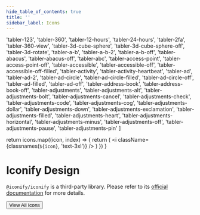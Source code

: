 ```yaml
---
hide_table_of_contents: true
title: ''
sidebar_label: Icons
---
```




<div className='template-bg-color' />

  'tabler-123',
  'tabler-360',
  'tabler-12-hours',
  'tabler-24-hours',
  'tabler-2fa',
  'tabler-360-view',
  'tabler-3d-cube-sphere',
  'tabler-3d-cube-sphere-off',
  'tabler-3d-rotate',
  'tabler-a-b',
  'tabler-a-b-2',
  'tabler-a-b-off',
  'tabler-abacus',
  'tabler-abacus-off',
  'tabler-abc',
  'tabler-access-point',
  'tabler-access-point-off',
  'tabler-accessible',
  'tabler-accessible-off',
  'tabler-accessible-off-filled',
  'tabler-activity',
  'tabler-activity-heartbeat',
  'tabler-ad',
  'tabler-ad-2',
  'tabler-ad-circle',
  'tabler-ad-circle-filled',
  'tabler-ad-circle-off',
  'tabler-ad-filled',
  'tabler-ad-off',
  'tabler-address-book',
  'tabler-address-book-off',
  'tabler-adjustments',
  'tabler-adjustments-alt',
  'tabler-adjustments-bolt',
  'tabler-adjustments-cancel',
  'tabler-adjustments-check',
  'tabler-adjustments-code',
  'tabler-adjustments-cog',
  'tabler-adjustments-dollar',
  'tabler-adjustments-down',
  'tabler-adjustments-exclamation',
  'tabler-adjustments-filled',
  'tabler-adjustments-heart',
  'tabler-adjustments-horizontal',
  'tabler-adjustments-minus',
  'tabler-adjustments-off',
  'tabler-adjustments-pause',
  'tabler-adjustments-pin'
]

  return icons.map((icon, index) => {
    return (
      <Grid item key={index}>
        <Tooltip arrow title={icon} placement='top'>
          <Card>
            <CardContent className='flex'>
              <i className={classnames(`${icon}`, 'text-3xl')} />
            </CardContent>
          </Card>
        </Tooltip>
      </Grid>
    )
  })
}

<h1 className='!m-0'>Iconify Design</h1>

<code>@iconify/iconify</code> is a third-party library. Please refer to its [official documentation](https://iconify.design/) for more details.

<Grid container spacing={6}>
  <Grid item xs={12}>
    <Grid container spacing={6}>
      <RenderIcons />
    </Grid>
  </Grid>
  <Grid item xs={12} className='text-center'>
    <Button
      variant='contained'
      component={Link}
      href='https://icon-sets.iconify.design/tabler/'
      target='_blank'
      className='!text-white'
    >
      View All Icons
    </Button>
  </Grid>
</Grid>

